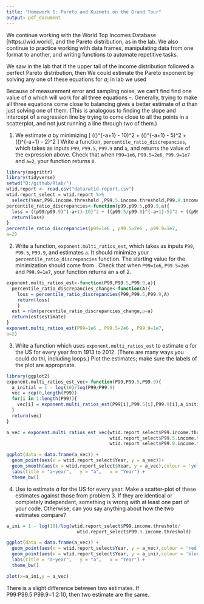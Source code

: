 ```yaml
---
title: "Homework 5: Pareto and Kuznets on the Grand Tour"
output: pdf_document
---
```


We continue working with the World Top Incomes Database [https://wid.world], and the Pareto distribution, as in the lab.  We also continue to practice working with data frames, manipulating data from one format to another, and writing functions to automate repetitive tasks.

We saw in the lab that if the upper tail of the income distribution followed a perfect Pareto distribution, then
\begin{eqnarray}
\label{eqn:1percent-vs-0.1-percent}
\left(\frac{P99}{P99.9}\right)^{-a+1}  & = & 10\\
\left(\frac{P99.5}{P99.9}\right)^{-a+1} & = & 5\\
\left(\frac{P99}{P99.5}\right)^{-a+1} & = & 2
\label{eqn:1percent-vs-0.5-percent}
\end{eqnarray}
We could estimate the Pareto exponent by solving any one of these equations for $a$; in lab we used
\begin{equation}
a = 1 - \frac{\log{10}}{\log{(P99/P99.9)}} ~,
\label{eqn:exponent-from-quantile-ratio}
\end{equation}

Because of measurement error and sampling noise, we can't find find one value of $a$ which will work for all three equations \eqref{eqn:1percent-vs-0.1-percent}--\eqref{eqn:1percent-vs-0.5-percent}.  Generally, trying to make all three equations come close to balancing gives a better estimate of $a$ than just solving one of them.  (This is analogous to finding the slope and intercept of a regression line by trying to come close to all the points in a scatterplot, and not just running a line through two of them.)


1. We estimate $a$ by minimizing
\[
\left(\left(\frac{P99}{P99.9}\right)^{-a+1} - 10\right)^2 + \left(\left(\frac{P99.5}{P99.9}\right)^{-a+1} - 5\right)^2 +  \left(\left(\frac{P99}{P99.5}\right)^{-a+1} - 2\right)^2
\]
Write a function, `percentile_ratio_discrepancies`, which takes as inputs `P99`, `P99.5`, `P99.9` and `a`, and returns the value of the expression above.  Check that when `P99=1e6`, `P99.5=2e6`, `P99.9=1e7` and `a=2`, your function returns `0`.
```r
library(magrittr)
library(tidyverse)
setwd("D:/github/Rlab/")
wtid.report <- read.csv("data/wtid-report.csv")
wtid.report_select = wtid.report %>%
  select(Year,P99.income.threshold ,P99.5.income.threshold,P99.9.income.threshold)
percentile_ratio_discrepancies<-function(p99,p99.5,p99.9,a){
  loss = ((p99/p99.9)^(-a+1)-10)^2 + ((p99.5/p99.9)^(-a+1)-5)^2 + ((p99/p99.5)^(-a+1)-2)^2
  return(loss)
}
percentile_ratio_discrepancies(p99=1e6 , p99.5=2e6 , p99.9=1e7,
a=2)
```

2. Write a function, `exponent.multi_ratios_est`, which takes as inputs `P99`, `P99.5`, `P99.9`, and estimates `a`.  It should minimize your `percentile_ratio_discrepancies` function.  The starting value for the minimization should come from \eqref{eqn:exponent-from-quantile-ratio}.  Check that when `P99=1e6`, `P99.5=2e6` and `P99.9=1e7`, your function returns an `a` of 2.
```r
exponent.multi_ratios_est<-function(P99,P99.5,P99.9,a){
  percentile_ratio_discrepancies_change<-function(A){
    loss = percentile_ratio_discrepancies(P99,P99.5,P99.9,A)
    return(loss) 
    }
  est = nlm(percentile_ratio_discrepancies_change,p=a)
  return(est$estimate)
}
exponent.multi_ratios_est(P99=1e6 , P99.5=2e6 , P99.9=1e7,
a=2)
```

3. Write a function which uses  `exponent.multi_ratios_est` to estimate $a$ for the US for every year from 1913 to 2012.  (There are many ways you could do thi, including loops.)  Plot the estimates; make sure the labels of the plot are appropriate.
```r
library(ggplot2)
exponent.multi_ratios_est_vec<-function(P99,P99.5,P99.9){
  a_initial = 1 - log(10)/log(P99/P99.9)
  vec = rep(0,length(P99))
  for(i in 1:length(P99)){
    vec[i] = exponent.multi_ratios_est(P99[i],P99.5[i],P99.9[i],a_initial[i])
  }
  return(vec)
}

a_vec = exponent.multi_ratios_est_vec(wtid.report_select$P99.income.threshold,
                                      wtid.report_select$P99.5.income.threshold,
                                      wtid.report_select$P99.9.income.threshold)

ggplot(data = data.frame(a_vec)) +
  geom_point(aes(x = wtid.report_select$Year, y = a_vec))+
  geom_smooth(aes(x = wtid.report_select$Year, y = a_vec),colour = 'yellow') + 
  labs(title = "a~year",   y = "a",   x = "Year") +
  theme_bw()
```

4. Use \eqref{eqn:exponent-from-quantile-ratio} to estimate $a$ for the US for every year.  Make a scatter-plot of these estimates against those from problem 3.  If they are identical or completely independent, something is wrong with at least one part of your code.  Otherwise, can you say anything about how the two estimates compare?
```r
a_ini = 1 - log(10)/log(wtid.report_select$P99.income.threshold/
                          wtid.report_select$P99.9.income.threshold)

ggplot(data = data.frame(a_vec)) +
  geom_point(aes(x = wtid.report_select$Year, y = a_vec),colour = 'red')+
  geom_point(aes(x = wtid.report_select$Year, y = a_ini),colour = 'blue')+
  labs(title = "a~year",   y = "a",   x = "Year") +
  theme_bw()

plot(x=a_ini,y = a_vec)
```
There is a slight difference between two estimates. If P99:P99.5:P99.9=1:2:10, then two estimate are the same. 
